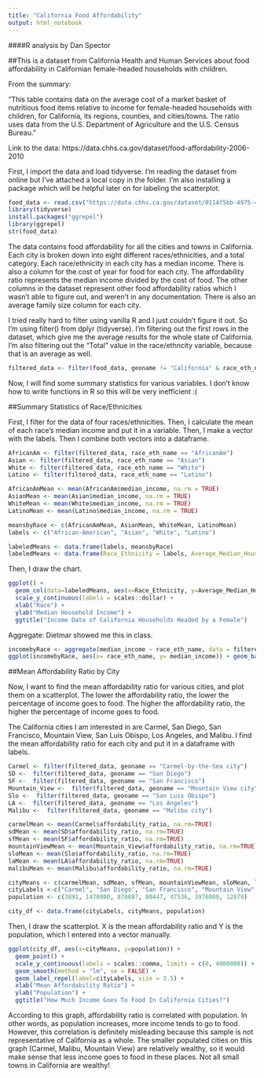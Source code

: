 ```yaml
---
title: "California Food Affordability"
output: html_notebook
---
```

####R analysis by Dan Spector

##This is a dataset from California Health and Human Services about food affordability in Californian female-headed households with children. 

From the summary:

"This table contains data on the average cost of a market basket of nutritious food items relative to income for female-headed households with children, for California, its regions, counties, and cities/towns. The ratio uses data from the U.S. Department of Agriculture and the U.S. Census Bureau."

Link to the data:
https://data.chhs.ca.gov/dataset/food-affordability-2006-2010

First, I import the data and load tidyverse. I'm reading the dataset from online but I've attached a local copy in the folder. I'm also installing a package which will be helpful later on for labeling the scatterplot.

```r
food_data <- read.csv("https://data.chhs.ca.gov/dataset/0114f5bb-4975-419d-95d9-5f0179a8de06/resource/916e2a2e-383b-4af5-9f5b-310500961cb5/download/food-affordability-2006-2010.csv")
library(tidyverse)
install.packages("ggrepel")
library(ggrepel)
str(food_data)
```

The data contains food affordability for all the cities and towns in California. Each city is broken down into eight different races/ethnicities, and a total category. Each race/ethnicity in each city has a median income. There is also a column for the cost of year for food for each city. The affordability ratio represents the median income divided by the cost of food. The other columns in the dataset represent other food affordability ratios which I wasn't able to figure out, and weren't in any documentation. There is also an average family size column for each city.

I tried really hard to filter using vanilla R and I just couldn't figure it out. So I'm using filter() from dplyr (tidyverse).
I'm filtering out the first rows in the dataset, which give me the average results for the whole state of California. I'm also filtering out the "Total" value in the race/ethncity variable, because that is an average as well.

```r
filtered_data <- filter(food_data, geoname != "California" & race_eth_name != "Total")
```

Now, I will find some summary statistics for various variables. I don't know how to write functions in R so this will be very inefficient :(

##Summary Statistics of Race/Ethnicities

First, I filter for the data of four races/ethnicities. Then, I calculate the mean of each race's median income and put it in a variable. Then, I make a vector with the labels. Then I combine both vectors into a dataframe.

```r
AfricanAm <- filter(filtered_data, race_eth_name == "AfricanAm")
Asian <- filter(filtered_data, race_eth_name == "Asian")
White <- filter(filtered_data, race_eth_name == "White")
Latino <- filter(filtered_data, race_eth_name == "Latino")

AfricanAmMean <- mean(AfricanAm$median_income, na.rm = TRUE)
AsianMean <- mean(Asian$median_income, na.rm = TRUE)
WhiteMean <- mean(White$median_income, na.rm = TRUE)
LatinoMean <- mean(Latino$median_income, na.rm = TRUE)

meansbyRace <- c(AfricanAmMean, AsianMean, WhiteMean, LatinoMean)
labels <- c("African-American", "Asian", "White", "Latino")

labeledMeans <- data.frame(labels, meansbyRace)
labeledMeans <- data.frame(Race_Ethnicity = labels, Average_Median_Household_Income = meansbyRace)
```
Then, I draw the chart.
```r
ggplot() +
  geom_col(data=labeledMeans, aes(x=Race_Ethnicity, y=Average_Median_Household_Income)) +
  scale_y_continuous(labels = scales::dollar) +
  xlab("Race") +
  ylab("Median Household Income") +
  ggtitle("Income Data of California Households Headed by a Female")
```

Aggregate: Dietmar showed me this in class.

```r
incomebyRace <- aggregate(median_income ~ race_eth_name, data = filtered_data, FUN = mean)
ggplot(incomebyRace, aes(x= race_eth_name, y= median_income)) + geom_bar(stat = "identity")
```


##Mean Affordability Ratio by City

Now, I want to find the mean affordability ratio for various cities, and plot them on a scatterplot. The lower the affordability ratio, the lower the percentage of income goes to food. The higher the affordability ratio, the higher the percentage of income goes to food.

The California cities I am interested in are Carmel, San Diego, San Francisco, Mountain View, San Luis Obispo, Los Angeles, and Malibu. I find the mean affordability ratio for each city and put it in a dataframe with labels.

```r
Carmel <- filter(filtered_data, geoname == "Carmel-by-the-Sea city")
SD <-  filter(filtered_data, geoname == "San Diego")
SF <-  filter(filtered_data, geoname == "San Francisco")
Mountain_View <-  filter(filtered_data, geoname == "Mountain View city")
Slo <-  filter(filtered_data, geoname == "San Luis Obispo")
LA <-  filter(filtered_data, geoname == "Los Angeles")
Malibu <-  filter(filtered_data, geoname == "Malibu city")

carmelMean <- mean(Carmel$affordability_ratio, na.rm=TRUE)
sdMean <- mean(SD$affordability_ratio, na.rm=TRUE)
sfMean <- mean(SF$affordability_ratio, na.rm=TRUE)
mountainViewMean <- mean(Mountain_View$affordability_ratio, na.rm=TRUE)
sloMean <- mean(Slo$affordability_ratio, na.rm=TRUE)
laMean <- mean(LA$affordability_ratio, na.rm=TRUE)
malibuMean <- mean(Malibu$affordability_ratio, na.rm=TRUE)

cityMeans <- c(carmelMean, sdMean, sfMean, mountainViewMean, sloMean, laMean, malibuMean)
cityLabels <-c("Carmel", "San Diego", "San Francisco", "Mountain View", "San Luis Obispo", "Los Angeles", "Malibu")
population <- c(3891, 1470000, 870887, 80447, 47536, 3976000, 12879)

city_df <- data.frame(cityLabels, cityMeans, population)
```
Then, I draw the scatterplot. X is the mean affordability ratio and Y is the population, which I entered into a vector manually.
```r
ggplot(city_df, aes(x=cityMeans, y=population)) +
  geom_point() +
  scale_y_continuous(labels = scales::comma, limits = c(0, 4000000)) +
  geom_smooth(method = "lm", se = FALSE) +
  geom_label_repel(label=cityLabels, size = 3.5) +
  xlab("Mean Affordability Ratio") +
  ylab("Population") +
  ggtitle("How Much Income Goes To Food In California Cities?")
```

According to this graph, affordability ratio is correlated with population. In other words, as population increases, more income tends to go to food. However, this correlation is definitely misleading because this sample is not representative of California as a whole. The smaller populated cities on this graph (Carmel, Malibu, Mountain View) are relatively wealthy, so it would make sense that less income goes to food in these places. Not all small towns in California are wealthy!


